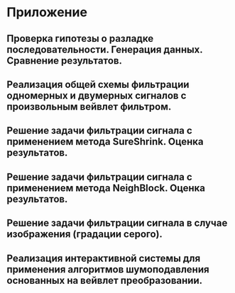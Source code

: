 
\appendix

# Приложение {-}

## Проверка гипотезы о разладке последовательности. Генерация данных. Сравнение результатов.

## Реализация общей схемы фильтрации одномерных и двумерных сигналов с произвольным вейвлет фильтром.

## Решение задачи фильтрации сигнала с применением метода SureShrink. Оценка результатов.

## Решение задачи фильтрации сигнала с применением метода NeighBlock. Оценка результатов.

## Решение задачи фильтрации сигнала в случае изображения (градации серого).

## Реализация интерактивной системы для применения алгоритмов шумоподавления основанных на вейвлет преобразовании.
